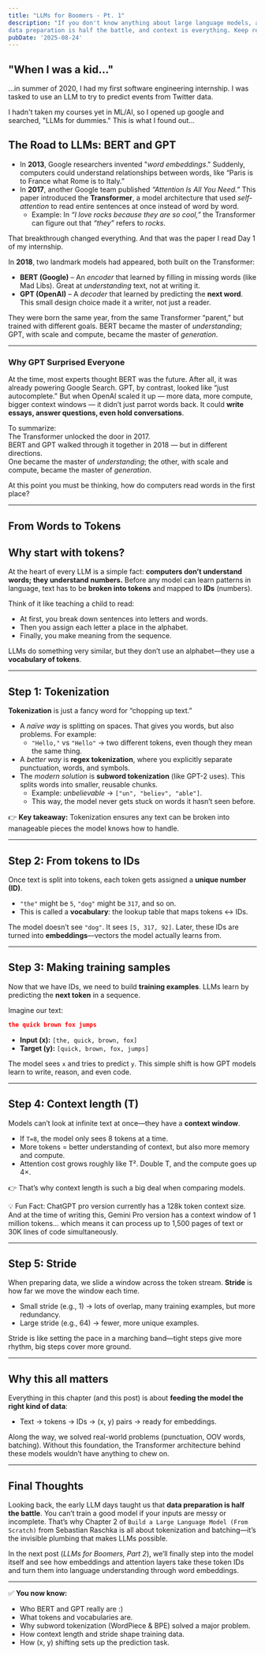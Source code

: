 ```yaml
---
title: "LLMs for Boomers - Pt. 1"
description: "If you don't know anything about large language models, all you need to know is transformers were invented by Google, words are now tokens, 
data preparation is half the battle, and context is everything. Keep reading if you want to know what made ChatGPT possible."
pubDate: '2025-08-24'
---
```


## "When I was a kid..."
...in summer of 2020, I had my first software engineering internship. I was tasked to use an LLM to try to predict events from Twitter data. 

I hadn't taken my courses yet in ML/AI, so I opened up google and searched, "LLMs for dummies." This is what I found out...

## The Road to LLMs: BERT and GPT
- In **2013**, Google researchers invented "*word embeddings*." Suddenly, computers could understand relationships between words, like “Paris is to France what Rome is to Italy.”  
- In **2017**, another Google team published *“Attention Is All You Need.”* This paper introduced the **Transformer**, a model architecture that used *self-attention* to read entire sentences at once instead of word by word.  
  - Example: In *“I love rocks because they are so cool,”* the Transformer can figure out that *“they”* refers to *rocks*.  

That breakthrough changed everything. And that was the paper I read Day 1 of my internship. 

In **2018**, two landmark models had appeared, both built on the Transformer:  
- **BERT (Google)** – An *encoder* that learned by filling in missing words (like Mad Libs). Great at *understanding* text, not at writing it.  
- **GPT (OpenAI)** – A *decoder* that learned by predicting the **next word**. This small design choice made it a writer, not just a reader.  

They were born the same year, from the same Transformer “parent,” but trained with different goals. BERT became the master of *understanding*; GPT, with scale and compute, became the master of *generation*.  

---

### Why GPT Surprised Everyone
At the time, most experts thought BERT was the future. After all, it was already powering Google Search. GPT, by contrast, looked like “just autocomplete.” But when OpenAI scaled it up — more data, more compute, bigger context windows — it didn’t just parrot words back. It could **write essays, answer questions, even hold conversations**.  

To summarize:  
The Transformer unlocked the door in 2017.  
BERT and GPT walked through it together in 2018 — but in different directions.  
One became the master of *understanding*; the other, with scale and compute, became the master of *generation*.  

At this point you must be thinking, how do computers read words in the first place?

---

## From Words to Tokens

## Why start with tokens?
At the heart of every LLM is a simple fact: **computers don’t understand words; they understand numbers.** Before any model can learn patterns in language, text has to be **broken into tokens** and mapped to **IDs** (numbers).  

Think of it like teaching a child to read:  
- At first, you break down sentences into letters and words.  
- Then you assign each letter a place in the alphabet.  
- Finally, you make meaning from the sequence.  

LLMs do something very similar, but they don’t use an alphabet—they use a **vocabulary of tokens**.  

---

## Step 1: Tokenization
**Tokenization** is just a fancy word for “chopping up text.”  

- A *naïve way* is splitting on spaces. That gives you words, but also problems. For example:  
  - `"Hello,"` vs `"Hello"` → two different tokens, even though they mean the same thing.  
- A *better way* is **regex tokenization**, where you explicitly separate punctuation, words, and symbols.  
- The *modern solution* is **subword tokenization** (like GPT-2 uses). This splits words into smaller, reusable chunks.  
  - Example: *unbelievable* → `["un", "believ", "able"]`.  
  - This way, the model never gets stuck on words it hasn’t seen before.  

👉 **Key takeaway:** Tokenization ensures any text can be broken into manageable pieces the model knows how to handle.  

---

## Step 2: From tokens to IDs
Once text is split into tokens, each token gets assigned a **unique number (ID)**.  
- `"the"` might be `5`, `"dog"` might be `317`, and so on.  
- This is called a **vocabulary**: the lookup table that maps tokens ↔ IDs.  

The model doesn’t see `"dog"`. It sees `[5, 317, 92]`. Later, these IDs are turned into **embeddings**—vectors the model actually learns from.  

---

## Step 3: Making training samples
Now that we have IDs, we need to build **training examples**. LLMs learn by predicting the **next token** in a sequence.  

Imagine our text:  

```json
the quick brown fox jumps
```

- **Input (x):** `[the, quick, brown, fox]`  
- **Target (y):** `[quick, brown, fox, jumps]`  

The model sees `x` and tries to predict `y`. This simple shift is how GPT models learn to write, reason, and even code.  

---

## Step 4: Context length (T)
Models can’t look at infinite text at once—they have a **context window**.  

- If `T=8`, the model only sees 8 tokens at a time.  
- More tokens = better understanding of context, but also more memory and compute.  
- Attention cost grows roughly like T². Double T, and the compute goes up 4×.  

👉 That’s why context length is such a big deal when comparing models. 

💡 Fun Fact: ChatGPT pro version currently has a 128k token context size.
And at the time of writing this, Gemini Pro version has a context window of 1 million tokens... which means it can process up to 1,500 pages of text or 30K lines of code simultaneously.

---

## Step 5: Stride
When preparing data, we slide a window across the token stream. **Stride** is how far we move the window each time.  

- Small stride (e.g., 1) → lots of overlap, many training examples, but more redundancy.  
- Large stride (e.g., 64) → fewer, more unique examples.  

Stride is like setting the pace in a marching band—tight steps give more rhythm, big steps cover more ground.  

---

## Why this all matters
Everything in this chapter (and this post) is about **feeding the model the right kind of data**:  
- Text → tokens → IDs → (x, y) pairs → ready for embeddings.  

Along the way, we solved real-world problems (punctuation, OOV words, batching). Without this foundation, the Transformer architecture behind these models wouldn’t have anything to chew on.  

---

## Final Thoughts
Looking back, the early LLM days taught us that **data preparation is half the battle**. You can’t train a good model if your inputs are messy or incomplete. That’s why Chapter 2 of `Build a Large Language Model (From Scratch)` from Sebastian Raschka is all about tokenization and batching—it’s the invisible plumbing that makes LLMs possible.  

In the next post (*LLMs for Boomers, Part 2*), we’ll finally step into the model itself and see how embeddings and attention layers take these token IDs and turn them into language understanding through word embeddings.  

---

✅ **You now know:**  
- Who BERT and GPT really are :) 
- What tokens and vocabularies are.  
- Why subword tokenization (WordPiece & BPE) solved a major problem.  
- How context length and stride shape training data.  
- How (x, y) shifting sets up the prediction task.  

